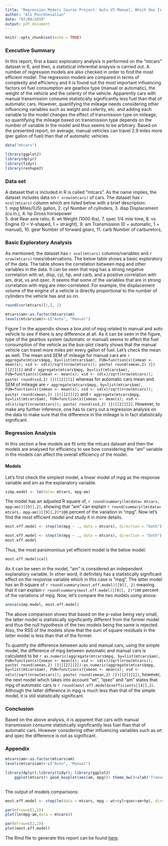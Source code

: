 ```yaml
---
title: 'Regression Models Course Project: Auto VS Manual, Which One Is More Fuel Efficient?'
author: "Ali Pourkhesalian"
date: "07/08/2019"
output: pdf_document
---
```


```r
knitr::opts_chunk$set(echo = TRUE)
```


### Executive Summary
In this report, first a basic exploratory analysis is performed on the "mtcars" dataset in R, and then, a statistical inferential analysis is carried out. A number of regression models are also checked in order to find the most efficient model. The regression models are compared in terms of complexity and efficiency and it is found out the most important influencing factors on fuel consumption are gearbox type (manual or automatic), the weight of the vehicle and the celerity of the vehicle. Apparently cars with manual transmission consume statistically significantly less fuel than that of automatic cars. However, quantifying the mileage needs considering other influencing variables such as weight and celerity, etc. and adding each variable to the model changes the effect of transmission type on mileage, so quantifying the mileage based on transmission type depends on the number of variable in the model and thus seems to be arbitrary. Based on the presented report, on average, manual vehicles can travel 2.9 miles more (per gallon of fuel) than that of automatic vehicles.

```r
data("mtcars")

library(ggplot2)
library(dplyr)
library(tidyr)
library(reshape2)
```
### Data set
A dataset that is included in R is called "mtcars". As the name implies, the dataset includes data on `r nrow(mtcars)` of cars.  The dataset has `r ncol(mtcars)` column which are listed below with a brief description:  
1. mpg	Miles/(US) gallon, 
2. cyl	Number of cylinders,
3. disp	Displacement (cu.in.), 4. hp	Gross horsepower  
5. drat	Rear axle ratio,
6. wt	Weight (1000 lbs), 
7. qsec	1/4 mile time, 
8. vs	Engine (0 = V-shaped, 1 = straight),
9. am	Transmission (0 = automatic, 1 = manual), 
10. gear	Number of forward gears, 
11. carb	Number of carburetors,  

### Basic Exploratory Analysis
As mentioned, the dataset has `r ncol(mtcars)` columns/variables and `r nrow(mtcars)` rows/observations. The below table shows a basic exploratory of the data. The table shows the correlation between mpg and other variables in the data. It can be seen that mpg has a strong negative correlation with wt, disp, cyl, hp, and carb, and a positive correlation with am, drat, vs and qsec. It seems that some of the variables that are in strong correlation with mpg are inter-correlated. For example, the displacement volume of the engine of a vehicle is directly proportional to the number of cylinders the vehicle has and so on.    
```r
round(cor(mtcars)[1,], 2) 
```
```r
mtcars$am<-as.factor(mtcars$am)
levels(mtcars$am)<-c("Auto", "Manual")

```

Figure 1  in the appendix shows a box plot of mpg related to manual and auto vehicle to see if there is any difference at all. As it can be seen in the figure, type of the gearbox system (automatic or manual) seems to affect the fuel consumption of the vehicle as the box-plot clearly shows that the manual vehicle can travel more miles per every gallon of fuel. Let's check the mean as well. The mean and SEM of mileage for manual cars are `r aggregate(mtcars$mpg, by=list(mtcars$am), FUN=function(x){xmean <- mean(x); xsd <- sd(x)/sqrt(nrow(mtcars)); paste( round(xmean,2) )})[[2]][1]` and `r aggregate(mtcars$mpg, by=list(mtcars$am), FUN=function(x){xmean <- mean(x); xsd <- sd(x)/sqrt(nrow(mtcars)); paste( round(xsd,2) )})[[2]][1]` whereas for automatic cars mean and SEM of mileage are `r aggregate(mtcars$mpg, by=list(mtcars$am), FUN=function(x){xmean <- mean(x); xsd <- sd(x)/sqrt(nrow(mtcars)); paste( round(xmean,2) )})[[2]][2]` and `r aggregate(mtcars$mpg, by=list(mtcars$am), FUN=function(x){xmean <- mean(x); xsd <- sd(x)/sqrt(nrow(mtcars)); paste( round(xsd,2) )})[[2]][2]`. However, to make any further inference, one has to carry out a regression analysis on the data to make sure that the difference in the mileage is in fact statistically significant.


### Regression Analysis
In this section a few models are fit onto the mtcars dataset and then the models are analysed for efficiency to see how considering the "am" variable in the models can affect the overall efficiency of the model.


#### Models

Let's first check the simplest model, a linear model of mpg as the response variable and am as the explanatory variable.  
```r
simp.model <- lm(data= mtcars, mpg~am)
```


The model has an adjusted R square of, `r round(summary(lm(data= mtcars, mpg~am))[[9]],2)`, showing that "am" can explain `r round(summary(lm(data= mtcars, mpg~am))[[9]],2)*100`  percent of the variation in "mpg". Now let's find the most efficient model and study it in more details. 
```r
most.eff.model <- step(lm(mpg ~ ., data = mtcars), direction = "both")
```
```r

most.eff.model <- step(lm(mpg ~ ., data = mtcars), direction = "both")
most.eff.model

```
Thus, the most parsimonious yet efficient model is the below model:
```r
most.eff.model$call
```
As it can be seen in the model, "am" is considered an independent explanatory variable. In other word, it definitely has a statistically significant effect on the response variable which in this case is "mpg". The latter model has an R-square of `r round(summary(most.eff.model)[[9]], 2)` meaning that it can explain  `r round(summary(most.eff.model)[[9]], 2)*100` percent of the variations of mpg. Now, let's compare the two models using anova:

```r
anova(simp.model, most.eff.model)


```
The above comparison shows that based on the p-value being very small, the latter model is statistically significantly different from the former model and thus the null hypothesis of the two models being the same is rejected. Also, the RSS of the models show that the sum of square residuals in the latter model is less than that of the former.  

To quantify the difference between auto and manual cars, using the simple model, the difference of mpg between automatic and manual cars is calculated to be `r as.numeric(aggregate(mtcars$mpg, by=list(mtcars$am), FUN=function(x){xmean <- mean(x); xsd <- sd(x)/sqrt(nrow(mtcars)); paste( round(xmean,2) )})[[2]][2])-as.numeric(aggregate(mtcars$mpg, by=list(mtcars$am), FUN=function(x){xmean <- mean(x); xsd <- sd(x)/sqrt(nrow(mtcars)); paste( round(xmean,2) )})[[2]][1])`, however, the next model which takes into account "wt", "qsec" and "am" states that mpg of automatic cars is `r round(most.eff.model$coefficients[[4]],2)`. Although the latter difference in mpg is much less than that of the simple model, it is still statistically significant.

### Conclusion
Based on the above analysis, it is apparent that cars with manual transmission consume statistically significantly less fuel than that of automatic cars. However considering other influencing variables such as wt and qsec the difference is not as significant.  

### Appendix

```r
mtcars$am<-as.factor(mtcars$am)
levels(mtcars$am)<-c("Auto", "Manual")

library(dplyr);library(tidyr); library(ggplot2)
    ggplot(mtcars)+ geom_boxplot(aes(am, mpg))+ theme_bw()+xlab('Transmission Type')+ylab('Mileage (mile/gal)')
  
```
\begin{center}
Figure 1. Mileage vs transmission type   
\end{center}  

The output of models comparisons:
```r
most.eff.model <- step(lm(data = mtcars, mpg ~ wt+cyl+qsec+am+hp), direction = "both")

```

```r
par(mfrow=c(2,2))
plot(lm(mpg~am,data = mtcars))
```
\begin{center}
Figure 2. model 1 residuals   
\end{center}
\pagebreak

```r
par(mfrow=c(2,2))
plot(most.eff.model)
```
\begin{center}
Figure 3. The most efficient model residuals   
\end{center}
The Rmd file to generate this report can be found  [here](https://github.com/pourkhesalian/Coursera-Regression-Models-Course-Project).

